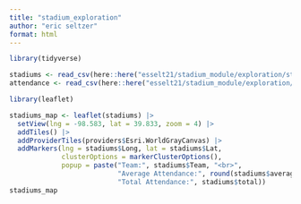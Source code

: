 ```yaml
---
title: "stadium_exploration"
author: "eric seltzer"
format: html
---
```

```r
library(tidyverse)
```

```r
stadiums <- read_csv(here::here("esselt21/stadium_module/exploration/stadiums.csv"))
attendance <- read_csv(here::here("esselt21/stadium_module/exploration/attendance.csv"))
```

<!-- ```{r} -->
<!-- locations <- -->
<!--   locations |> -->
<!--   filter(League == "NFL") -->
<!-- ``` -->

<!-- ```{r} -->
<!-- stadiums <- -->
<!--   stadiums |> -->
<!--   arrange(Team) -->
<!-- ``` -->

<!-- ```{r} -->
<!-- attendance <- -->
<!--   attendance |> -->
<!--   replace(is.na(attendance), 0) -->
<!-- ``` -->

<!-- ```{r} -->
<!-- total <- -->
<!--   attendance |> -->
<!--   group_by(team) |> -->
<!--   slice(1) |> -->
<!--   select(team, total) -->
<!-- ``` -->

<!-- ```{r} -->
<!-- attendanceF <- -->
<!--   attendance |> -->
<!--   group_by(team) |> -->
<!--   summarise( -->
<!--             averageAttendance = mean(weekly_attendance)) -->
<!-- ``` -->

<!-- ```{r} -->
<!-- final <- -->
<!--   left_join(total, -->
<!--             attendanceF, -->
<!--             by = "team") -->
<!-- ``` -->

<!-- ```{r} -->
<!-- final <- -->
<!--   final |> -->
<!--   ungroup() |> -->
<!--   select(-team) -->
<!-- ``` -->

<!-- ```{r} -->
<!-- stadiums <- -->
<!--   bind_cols(locations, final) -->
<!-- ``` -->

```r
library(leaflet)

stadiums_map <- leaflet(stadiums) |>
  setView(lng = -98.583, lat = 39.833, zoom = 4) |>
  addTiles() |>
  addProviderTiles(providers$Esri.WorldGrayCanvas) |>
  addMarkers(lng = stadiums$Long, lat = stadiums$Lat,
             clusterOptions = markerClusterOptions(),
             popup = paste("Team:", stadiums$Team, "<br>",
                           "Average Attendance:", round(stadiums$averageAttendance,2), "<br>",
                           "Total Attendance:", stadiums$total))
stadiums_map
```




